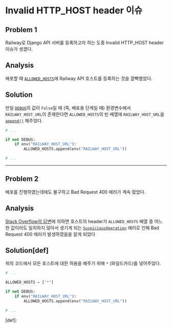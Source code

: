 # Invalid HTTP_HOST header 이슈

## Problem 1

Railway로 Django API 서버를 등록하고자 하는 도중 Invalid HTTP_HOST header 이슈가 생겼다.

## Analysis

배포할 때 [`ALLOWED_HOSTS`](https://docs.djangoproject.com/en/dev/ref/settings/#allowed-hosts)에 Railway API 호스트를 등록하는 것을 깜빡했었다.

## Solution

만일 [`DEBUG`](https://docs.djangoproject.com/en/dev/ref/settings/#std-setting-DEBUG)의 값이 `False`일 때 (즉, 배포용 단계일 때)
환경변수에서 `RAILWAY_HOST_URL`이 존재한다면 `ALLOWED_HOSTS`의 빈 배열에 `RAILWAY_HOST_URL`을 [`append()`](https://docs.python.org/3/library/array.html#array.array.append) 해주었다.

```py settings.py
# ...

if not DEBUG:
    if env("RAILWAY_HOST_URL"):
        ALLOWED_HOSTS.append(env("RAILWAY_HOST_URL"))

# ...
```

---

## Problem 2

배포를 진행하였는데에도 불구하고 Bad Request 400 에러가 계속 떴었다.

## Analysis

[Stack Overflow의 답변](https://stackoverflow.com/a/19875816/13121145)에 의하면 호스트의 header가 `ALLOWED_HOSTS` 배열 중 어느 한 값이라도 일치하지 않아서 생기게 되는
[`SuspiciousOperation`](https://docs.djangoproject.com/en/dev/ref/exceptions/#suspiciousoperation) 에러로 인해 Bad Request 400 에러가 발생하였음을 알게 되었다

## Solution[def]

위의 코드에서 모든 호스트에 대한 허용을 해주기 위해 `*` (와일드카드)를 넣어주었다.

```py settings.py
# ...

ALLOWED_HOSTS = ["*"]

if not DEBUG:
    if env("RAILWAY_HOST_URL"):
        ALLOWED_HOSTS.append(env("RAILWAY_HOST_URL"))

# ...
```

[def]:
